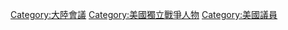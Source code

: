 [[Category:大陸會議|Category:大陸會議]]
[[Category:美國獨立戰爭人物|Category:美國獨立戰爭人物]]
[[Category:美國議員|Category:美國議員]]